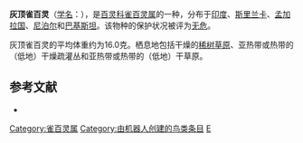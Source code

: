 {{Speciesbox
| name = 灰顶雀百灵
| image = 
| status = LC | status_system = IUCN3.1
| genus = Eremopterix
| species = griseus
| authority = [[喬瓦尼·安東尼奧·斯科波利|Scopoli]], 1786
| range_map = 
}}

'''灰顶雀百灵'''（[[学名|学名]]：{{lang|la|''Eremopterix griseus''}}），是[[百灵科|百灵科]][[雀百灵属|雀百灵属]]的一种，分布于[[印度|印度]]、[[斯里兰卡|斯里兰卡]]、[[孟加拉国|孟加拉国]]、[[尼泊尔|尼泊尔]]和[[巴基斯坦|巴基斯坦]]。该物种的保护状况被评为[[无危|无危]]。

灰顶雀百灵的平均体重约为16.0克。栖息地包括干燥的[[稀树草原|稀树草原]]、亚热带或热带的（低地）干燥疏灌丛和亚热带或热带的（低地）干草原。

== 参考文献 ==
*{{cite web|url=http://www.birdlife.org/datazone/speciesfactsheet.php?id=8137&m=0|title=Eremopterix griseus|publisher=[[国际鸟盟|BirdLife.org]]|accessdate=2011-06-27|archive-date=2016-03-04|archive-url=https://web.archive.org/web/20160304221442/http://www.birdlife.org/datazone/speciesfactsheet.php?id=8137&m=0|dead-url=no}}
{{Taxonbar|from=Q1590674}}

[[Category:雀百灵属|Category:雀百灵属]]
[[Category:由机器人创建的鸟类条目|Category:由机器人创建的鸟类条目]]
[[Category:1786年描述的鸟类|E]]